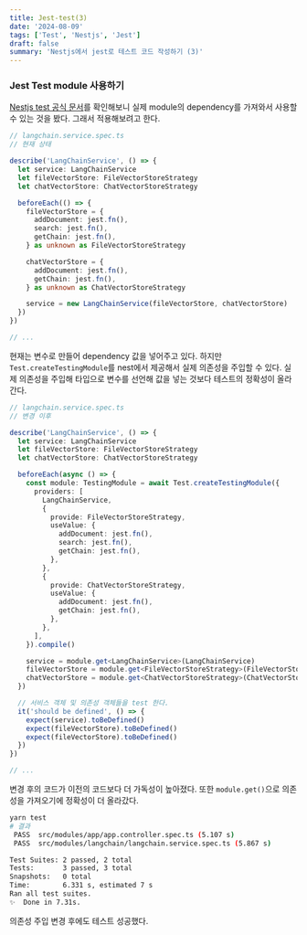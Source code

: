 ```yaml
---
title: Jest-test(3)
date: '2024-08-09'
tags: ['Test', 'Nestjs', 'Jest']
draft: false
summary: 'Nestjs에서 jest로 테스트 코드 작성하기 (3)'
---
```


### Jest Test module 사용하기

[Nestjs test 공식 문서](https://docs.nestjs.com/fundamentals/testing)를 확인해보니 실제 module의 dependency를 가져와서 사용할 수 있는 것을 봤다.
그래서 적용해보려고 한다.

```typescript
// langchain.service.spec.ts
// 현재 상태

describe('LangChainService', () => {
  let service: LangChainService
  let fileVectorStore: FileVectorStoreStrategy
  let chatVectorStore: ChatVectorStoreStrategy

  beforeEach(() => {
    fileVectorStore = {
      addDocument: jest.fn(),
      search: jest.fn(),
      getChain: jest.fn(),
    } as unknown as FileVectorStoreStrategy

    chatVectorStore = {
      addDocument: jest.fn(),
      getChain: jest.fn(),
    } as unknown as ChatVectorStoreStrategy

    service = new LangChainService(fileVectorStore, chatVectorStore)
  })
})

// ...
```

현재는 변수로 만들어 dependency 값을 넣어주고 있다. 하지만 `Test.createTestingModule`를 nest에서 제공해서 실제 의존성을 주입할 수 있다.
실제 의존성을 주입해 타입으로 변수를 선언해 값을 넣는 것보다 테스트의 정확성이 올라간다.

```typescript
// langchain.service.spec.ts
// 변경 이후

describe('LangChainService', () => {
  let service: LangChainService
  let fileVectorStore: FileVectorStoreStrategy
  let chatVectorStore: ChatVectorStoreStrategy

  beforeEach(async () => {
    const module: TestingModule = await Test.createTestingModule({
      providers: [
        LangChainService,
        {
          provide: FileVectorStoreStrategy,
          useValue: {
            addDocument: jest.fn(),
            search: jest.fn(),
            getChain: jest.fn(),
          },
        },
        {
          provide: ChatVectorStoreStrategy,
          useValue: {
            addDocument: jest.fn(),
            getChain: jest.fn(),
          },
        },
      ],
    }).compile()

    service = module.get<LangChainService>(LangChainService)
    fileVectorStore = module.get<FileVectorStoreStrategy>(FileVectorStoreStrategy)
    chatVectorStore = module.get<ChatVectorStoreStrategy>(ChatVectorStoreStrategy)
  })

  // 서비스 객체 및 의존성 객체들을 test 한다.
  it('should be defined', () => {
    expect(service).toBeDefined()
    expect(fileVectorStore).toBeDefined()
    expect(fileVectorStore).toBeDefined()
  })
})

// ...
```

변경 후의 코드가 이전의 코드보다 더 가독성이 높아졌다.
또한 `module.get()`으로 의존성을 가져오기에 정확성이 더 올라갔다.

```sh
yarn test
# 결과
 PASS  src/modules/app/app.controller.spec.ts (5.107 s)
 PASS  src/modules/langchain/langchain.service.spec.ts (5.867 s)

Test Suites: 2 passed, 2 total
Tests:       3 passed, 3 total
Snapshots:   0 total
Time:        6.331 s, estimated 7 s
Ran all test suites.
✨  Done in 7.31s.
```

의존성 주입 변경 후에도 테스트 성공했다.
